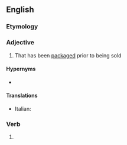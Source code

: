 {{also|pre-packaged}}

==English==

===Etymology===
{{prefix|en|pre|packaged}}

===Adjective===
{{en-adj}}

# That has been [[packaged]] prior to being sold

====Hypernyms====
* {{l|en|packaged}}

====Translations====
{{trans-top|that has been packaged prior to being sold}}
* Italian: {{t+|it|preconfezionato}}
{{trans-mid}}
{{trans-bottom}}

===Verb===
{{head|en|verb form}}

# {{en-past of|prepackage}}